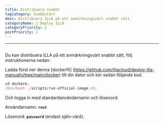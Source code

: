 ```yaml
---
title: Distribuera snabbt
tagCategory: Snabbstart
desc: Distribuera ILLA på ett anmärkningsvärt snabbt sätt.
categoryName: 👷 Deploy ILLA
categoryPriority: 2
postPriority: 1
---
```


* * *

## <h2 hidden>Quickly Deploy</h2>

Du kan distribuera ILLA på ett anmärkningsvärt snabbt sätt, följ instruktionerna nedan:

Ladda först ner denna [dockerfil] \(https://github.com/illacloud/deploy-illa-manually/tree/main/docker) till din dator och kör sedan följande kod.

```jsx
cd dockare;
/bin/bash ./scripts/run-official-image.sh;
```

Och logga in med standardanvändarnamn och lösenord:

Användarnamn: **`root`**

Lösenord: **`password`** (endast själv-värd).
